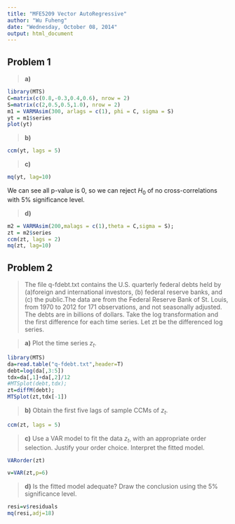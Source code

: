 ```yaml
---
title: "MFE5209 Vector AutoRegressive"
author: "Wu Fuheng"
date: "Wednesday, October 08, 2014"
output: html_document
---
```


## Problem 1

>__a)__

```r
library(MTS)
C=matrix(c(0.8,-0.3,0.4,0.6), nrow = 2)
S=matrix(c(2,0.5,0.5,1.0), nrow = 2)
m1 = VARMAsim(300, arlags = c(1), phi = C, sigma = S)
yt = m1$series
plot(yt)
```

>__b)__

```r
ccm(yt, lags = 5)
```

>__c)__

```r
mq(yt, lag=10)
```

We can see all p-value is 0, so we can reject $H_0$ of no cross-correlations with 5% significance level.

>__d)__

```r
m2 = VARMAsim(200,malags = c(1),theta = C,sigma = S);
zt = m2$series
ccm(zt, lags = 2)
mq(zt, lag=10)
```


## Problem 2
>The file q-fdebt.txt contains the U.S. quarterly federal debts held by (a)foreign and 
>international investors, (b) federal reserve banks, and (c) the public.The data are 
>from the Federal Reserve Bank of St. Louis, from 1970 to 2012 for 171 
>observations, and not seasonally adjusted. The debts are in billions of dollars. 
>Take the log transformation and the first difference for each time series. Let zt be 
>the differenced log series.

>__a)__ Plot the time series $z_t$.

```r
library(MTS)
da=read.table("q-fdebt.txt",header=T)
debt=log(da[,3:5])
tdx=da[,1]+da[,2]/12
#MTSplot(debt,tdx);
zt=diffM(debt);
MTSplot(zt,tdx[-1])
```

>__b)__ Obtain the first five lags of sample CCMs of $z_t$.

```r
ccm(zt, lags = 5)
```

>__c)__ Use a VAR model to fit the data $z_t$, with an appropriate order selection. Justify your order choice. Interpret the fitted model.

```r
VARorder(zt)
```


```r
v=VAR(zt,p=6)
```

>__d)__ Is the fitted model adequate? Draw the conclusion using the 5% significance level.

```r
resi=v$residuals
mq(resi,adj=18)
```


